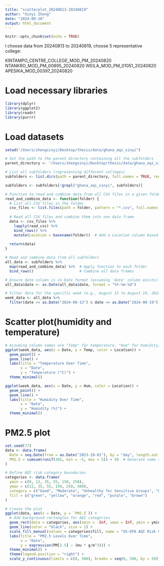 ```yaml
---
title: "scatterplot_20240813-20240819"
author: "Xinyi Zheng"
date: "2024-09-28"
output: html_document
---
```


```r
knitr::opts_chunk$set(echo = TRUE)
```

I choose data from 20240813 to 20240819,
choose 5 representative college:

KINTAMPO_CENTRE_COLLEGE_MOD_PM_20240820
NTANKRO_MOD_PM_00895_20240820
WEILA_MOD_PM_01051_20240820
APESIKA_MOD_00397_20240820

# Load necessary libraries
```r
library(dplyr)
library(ggplot2)
library(readr)
library(purrr)
```

# Load datasets
```r
setwd("/Users/zhengxinyi/Desktop/thesis/data/ghana_aqi_xinyi")

# Set the path to the parent directory containing all the subfolders
parent_directory <- "/Users/zhengxinyi/Desktop/thesis/data/ghana_aqi_xinyi"  

# List all subfolders (representing different colleges)
subfolders <- list.dirs(path = parent_directory, full.names = TRUE, recursive = FALSE)

subfolders <- subfolders[!grepl("ghana_aqi_xinyi", subfolders)]

# Function to read and combine data from all CSV files in a given folder
read_and_combine_data <- function(folder) {
  # List all CSV files in the folder
  csv_files <- list.files(path = folder, pattern = "*.csv", full.names = TRUE)
  
  # Read all CSV files and combine them into one data frame
  data <- csv_files %>%
    lapply(read_csv) %>%
    bind_rows() %>%
    mutate(Location = basename(folder))  # Add a Location column based on folder name
  
  return(data)
}

# Read and combine data from all subfolders
all_data <- subfolders %>%
  map(read_and_combine_data) %>%  # Apply function to each folder
  bind_rows()                     # Combine all data frames

# Ensure date column is in Date format (assuming 'date' column exists)
all_data$date <- as.Date(all_data$date, format = "%Y-%m-%d")

# Filter data for the specific week (e.g., August 13 to August 19, 2024)
week_data <- all_data %>%
  filter(date >= as.Date("2024-08-13") & date <= as.Date("2024-08-19"))
```


# Scatter plot(humidity and temperature)
```r
# Assuming column names are "Temp" for temperature, "Hum" for humidity, and "Date" for time
ggplot(week_data, aes(x = Date, y = Temp, color = Location)) +
  geom_point() +
  geom_line() +
  labs(title = "Temperature Over Time",
       x = "Date",
       y = "Temperature (°C)") +
  theme_minimal()

ggplot(week_data, aes(x = Date, y = Hum, color = Location)) +
  geom_point() +
  geom_line() +
  labs(title = "Humidity Over Time",
       x = "Date",
       y = "Humidity (%)") +
  theme_minimal()

```

# PM2.5 plot
```r
set.seed(77)
data <- data.frame(
  Date = seq.Date(from = as.Date("2023-10-01"), by = "day", length.out = 365),
  PM2.5 = cumsum(runif(365, min = -5, max = 5)) + 50  # Generate some sample PM2.5 data
)

# Define AQI risk category boundaries
categories <- data.frame(
  ymin = c(0, 12, 35, 55, 150, 250),
  ymax = c(12, 35, 55, 150, 250, 500),
  category = c("Good", "Moderate", "Unhealthy for Sensitive Groups", "Unhealthy", "Very Unhealthy", "Hazardous"),
  fill = c("green", "yellow", "orange", "red", "purple", "brown")
)

# Create the plot
ggplot(data, aes(x = Date, y = `PM2.5`)) +
  # Add background rectangles for AQI categories
  geom_rect(data = categories, aes(xmin = -Inf, xmax = Inf, ymin = ymin, ymax = ymax, fill = category), alpha = 0.2) +
  geom_line(color = "black", size = 1) +
  scale_fill_manual(values = categories$fill, name = "US-EPA AQI Risk Categories") +
  labs(title = "PM2.5 Levels Over Time",
       x = "Date",
       y = expression(PM[2.5] ~ (mu * g/m^3))) +
  theme_minimal() +
  theme(legend.position = "right") +
  scale_y_continuous(limits = c(0, 500), breaks = seq(0, 500, by = 50))
```


